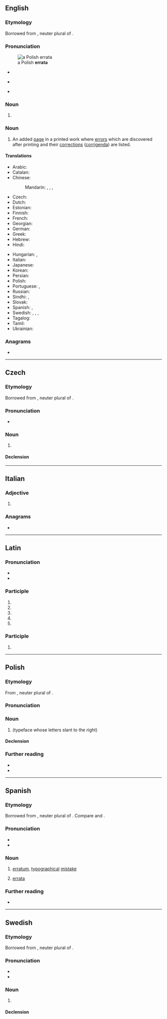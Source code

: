 ==English==

===Etymology===
Borrowed from {{bor|en|la|errāta||mistaken things, mistakes}}, neuter plural of {{m|la|errātus||mistaken}}.

===Pronunciation===
{{wikipedia}}
[[File:HistPol-errata.jpg|thumb|a Polish '''errata''']]
* {{a|UK}} {{IPA|en|/ɛˈɹɑːtə/}}
* {{a|US}} {{IPA|en|/ɛˈɹɑtə/}}
* {{rhymes|en|ɑːtə|s=3}}

===Noun===
{{head|en|noun form}}

# {{plural of|en|erratum}}

===Noun===
{{en-plural noun}}

# An added [[page]] in a printed work where [[error]]s which are discovered after printing and their [[correction]]s ([[corrigendum|corrigenda]]) are listed.
#: {{syn|en|[[corrigenda]] {{g|p}}|corrigendum}}

====Translations====
{{trans-top|added page listing the errors which were discovered after printing}}
* Arabic: {{t-needed|ar}}
* Catalan: {{t|ca|fe d'errates|f}}
* Chinese:
*: Mandarin: {{t+|cmn|勘誤表}}, {{t+|cmn|勘误表|tr=kānwùbiǎo}}, {{t+|cmn|正誤表}}, {{t+|cmn|正误表|tr=zhèngwùbiǎo}}
* Czech: {{t+|cs|errata|n-p}}
* Dutch: {{t+|nl|errata|n-p}}
* Estonian: {{t|et|veaparandus}}
* Finnish: {{t|fi|korjaukset|p}}
* French: {{t+|fr|errata|m}}
* Georgian: {{t|ka|[[ბეჭდვითი შეცდომა|ბეჭდვითი შეცდომების]] [[სია]]}}
* German: {{t+|de|Errata|n-p}}
* Greek: {{t|el|σφαλματολόγιο|n}}
* Hebrew: {{t|he|אֶרָאטָה|f|tr=eráta}}
* Hindi: {{t+|hi|शुद्धिपत्र|m}}
{{trans-mid}}
* Hungarian: {{t|hu|hibajegyzék}}, {{t|hu|[[sajtóhibák]] [[jegyzéke]]}}
* Italian: {{t|it|errata corrige|m}}
* Japanese: {{t|ja|正誤表|tr=せいごひょう, seigohyō}}
* Korean: {{t-needed|ko}}
* Persian: {{t-needed|fa}}
* Polish: {{t+|pl|errata|f}}
* Portuguese: {{t+|pt|errata|f}}, {{t+|pt|corrigenda|f}}
* Russian: {{t|ru|[[спи́сок]] [[опечатка|опеча́ток]]|m}}
* Sindhi: {{t|sd|چُڪَنامو|m}}, {{t|sd|ڀُلَنامو|m}}
* Slovak: {{t|sk|erráta|n-p}}
* Spanish: {{t|es|fe de erratas|f}}, {{t+|es|errata|f}}
* Swedish: {{t+|sv|errata|c}}, {{t|sv|erratalista|c}}, {{t+|sv|corrigenda|c}}, {{t+|sv|rättelser|c-p}}
* Tagalog: {{t|tl|talamalian}}
* Tamil: {{t|ta|[[பிழை]] [[திருத்தம்]]}}
* Ukrainian: {{t|uk|ерра́та|f}}
{{trans-bottom}}

===Anagrams===
* {{anagrams|en|a=aaerrt|Etarra}}

{{catlangname|en|irregular plurals ending in "-a"}}

----

==Czech==

===Etymology===
Borrowed from {{bor|cs|la|errāta||mistaken things, mistakes}}, neuter plural of {{m|la|errātus||mistaken}}.

===Pronunciation===
{{wikipedia|lang=cs}}
* {{cs-IPA}}

===Noun===
{{cs-noun|g=n-p}}

# {{l|en|errata}} {{gloss|added page listing the errors which were discovered after printing}}

====Declension====
{{cs-decl-noun||||||||errata|errat|erratům|errata|errata|erratech|erraty}}

----

==Italian==

===Adjective===
{{head|it|adjective form}}

# {{feminine singular of|it|errato}}

===Anagrams===
* {{anagrams|it|a=aaerrt|a terra|tarare|tarerà}}

----

==Latin==

===Pronunciation===
* {{la-IPA|errāta|ann=1}}
* {{la-IPA|errātā|ann=1}}

===Participle===
{{la-part-form|errāta}}

# {{inflection of|la|errātus||nom|f|s}}
# {{inflection of|la|errātus||nom|n|p}}
# {{inflection of|la|errātus||acc|n|p}}
# {{inflection of|la|errātus||voc|f|s}}
# {{inflection of|la|errātus||voc|n|p}}

===Participle===
{{la-part-form|errātā}}

# {{inflection of|la|errātus||abl|f|s}}

{{catlangname|la|heteronyms}}

----

==Polish==
{{wp|lang=pl}}

===Etymology===
From {{bor|pl|la|errāta||mistaken things, mistakes}}, neuter plural of {{m|la|errātus||mistaken}}.

===Pronunciation===
{{pl-p|a=LL-Q809 (pol)-Poemat-errata.wav}}

===Noun===
{{pl-noun|f}}

# {{lb|pl|typography}} {{l|en|errata}} (typeface whose letters slant to the right)

====Declension====
{{pl-decl-noun-f}}

===Further reading===
* {{R:pl:WSJP}}
* {{R:PWN}}

----

==Spanish==
{{wikipedia|lang=es}}

===Etymology===
Borrowed from {{bor|es|la|errāta||mistaken things, mistakes}}, neuter plural of {{m|la|errātus||mistaken}}. Compare {{m|es|yerro}} and {{m|es|error}}.

===Pronunciation===
{{es-IPA}}
* {{rhymes|es|ata}}
* {{hyphenation|es|e|rra|ta}}

===Noun===
{{es-noun|f}}

# [[erratum]], [[typographical]] [[mistake]]
#: {{syn|es|desliz|gazapo|yerro}}
# [[#English|errata]] {{gloss|added page listing the errors which were discovered after printing}}
#: {{syn|es|fe de erratas}}

===Further reading===
* {{R:DRAE}}

----

==Swedish==

===Etymology===
Borrowed from {{bor|sv|la|errāta||mistaken things, mistakes}}, neuter plural of {{m|la|errātus||mistaken}}.

===Pronunciation===
{{wikipedia|rättelse|rättelser|lang=sv}}
* {{IPA|sv|/ɛˈrɑːta/|[æˈrɑːta]|/eˈrɑːta/}}
* {{hyphenation|sv|err|ata}}

===Noun===
{{sv-noun|c}}

# {{l|en|errata}} {{gloss|added page listing the errors which were discovered after printing}}
#: {{syn|sv|erratalista|corrigenda|rättelser}}

====Declension====
{{sv-infl-noun-c-or|1=errat}}